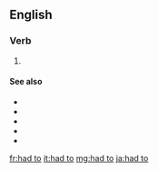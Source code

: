 ==English==

===Verb===
{{head|en|verb form}}

# {{en-past of|have to}}

====See also====
* {{l|en|must}}
* {{l|en|mustn't}}
* {{l|en|haven't}}
* {{l|en|have}}
* {{l|en|hadn't}}

[[fr:had to]]
[[it:had to]]
[[mg:had to]]
[[ja:had to]]